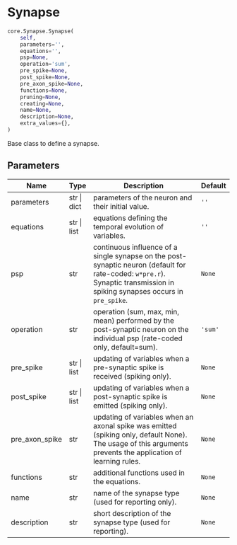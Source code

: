 # Synapse { #ANNarchy.core.Synapse.Synapse }

```python
core.Synapse.Synapse(
    self,
    parameters='',
    equations='',
    psp=None,
    operation='sum',
    pre_spike=None,
    post_spike=None,
    pre_axon_spike=None,
    functions=None,
    pruning=None,
    creating=None,
    name=None,
    description=None,
    extra_values={},
)
```

Base class to define a synapse.

## Parameters {.doc-section .doc-section-parameters}

| Name           | Type        | Description                                                                                                                                                                    | Default   |
|----------------|-------------|--------------------------------------------------------------------------------------------------------------------------------------------------------------------------------|-----------|
| parameters     | str \| dict | parameters of the neuron and their initial value.                                                                                                                              | `''`      |
| equations      | str \| list | equations defining the temporal evolution of variables.                                                                                                                        | `''`      |
| psp            | str         | continuous influence of a single synapse on the post-synaptic neuron (default for rate-coded: ``w*pre.r``). Synaptic transmission in spiking synapses occurs in ``pre_spike``. | `None`    |
| operation      | str         | operation (sum, max, min, mean) performed by the post-synaptic neuron on the individual psp (rate-coded only, default=sum).                                                    | `'sum'`   |
| pre_spike      | str \| list | updating of variables when a pre-synaptic spike is received (spiking only).                                                                                                    | `None`    |
| post_spike     | str \| list | updating of variables when a post-synaptic spike is emitted (spiking only).                                                                                                    | `None`    |
| pre_axon_spike | str         | updating of variables when an axonal spike was emitted (spiking only, default None). The usage of this arguments prevents the application of learning rules.                   | `None`    |
| functions      | str         | additional functions used in the equations.                                                                                                                                    | `None`    |
| name           | str         | name of the synapse type (used for reporting only).                                                                                                                            | `None`    |
| description    | str         | short description of the synapse type (used for reporting).                                                                                                                    | `None`    |